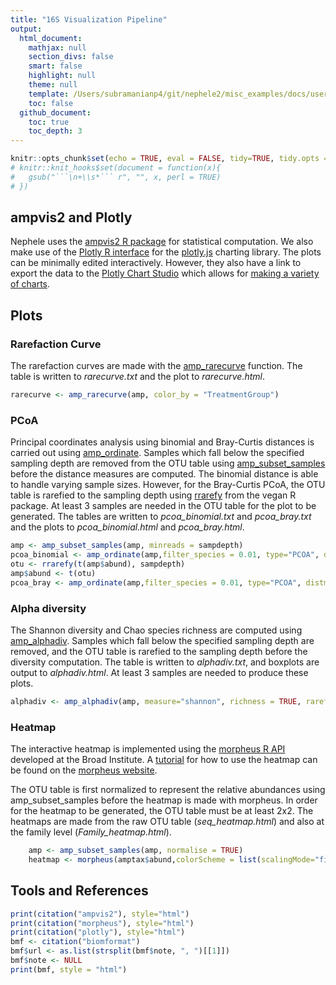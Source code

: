 ```yaml
---
title: "16S Visualization Pipeline"
output:
  html_document:
    mathjax: null
    section_divs: false
    smart: false
    highlight: null
    theme: null
    template: /Users/subramanianp4/git/nephele2/misc_examples/docs/user_doc_template.html
    toc: false
  github_document:
    toc: true
    toc_depth: 3
---
```


```r
knitr::opts_chunk$set(echo = TRUE, eval = FALSE, tidy=TRUE, tidy.opts = list(width.cutoff=80))
# knitr::knit_hooks$set(document = function(x){
#   gsub("```\n+\\s*``` r", "", x, perl = TRUE)
# })

```

## ampvis2 and Plotly
Nephele uses the [ampvis2 R package](https://madsalbertsen.github.io/ampvis2/) for statistical computation.  We also make use of the [Plotly R interface](https://plot.ly/r/) for the [plotly.js](https://plot.ly) charting library.  The plots can be minimally edited interactively.  However, they also have a link to export the data to the [Plotly Chart Studio](https://plot.ly/online-chart-maker/) which allows for [making a variety of charts](https://help.plot.ly/tutorials/).

## Plots
### Rarefaction Curve
The rarefaction curves are made with the [amp_rarecurve](https://madsalbertsen.github.io/ampvis2/reference/amp_rarecurve.html) function.  The table is written to *rarecurve.txt* and the plot to *rarecurve.html*.
```r
rarecurve <- amp_rarecurve(amp, color_by = "TreatmentGroup")
```

### PCoA
Principal coordinates analysis using binomial and Bray-Curtis distances is carried out using [amp_ordinate](https://madsalbertsen.github.io/ampvis2/reference/amp_ordinate.html).  Samples which fall below the specified sampling depth are removed from the OTU table using [amp_subset_samples](https://madsalbertsen.github.io/ampvis2/reference/amp_subset_samples.html) before the distance measures are computed.  The binomial distance is able to handle varying sample sizes.  However, for the Bray-Curtis PCoA, the OTU table is rarefied to the sampling depth using [rrarefy](https://www.rdocumentation.org/packages/vegan/versions/2.4-2/topics/rarefy) from the vegan R package.  At least 3 samples are needed in the OTU table for the plot to be generated.  The tables are written to *pcoa_binomial.txt* and *pcoa_bray.txt* and the plots to *pcoa_binomial.html* and *pcoa_bray.html*.
```r
amp <- amp_subset_samples(amp, minreads = sampdepth)
pcoa_binomial <- amp_ordinate(amp,filter_species = 0.01, type="PCOA", distmeasure = "binomial", sample_color_by = "TreatmentGroup", detailed_output = TRUE, transform="none")
otu <- rrarefy(t(amp$abund), sampdepth)
amp$abund <- t(otu)
pcoa_bray <- amp_ordinate(amp,filter_species = 0.01, type="PCOA", distmeasure = "bray", sample_color_by = "TreatmentGroup", detailed_output = TRUE, transform="none")
```

### Alpha diversity
The Shannon diversity and Chao species richness are computed using [amp_alphadiv](https://madsalbertsen.github.io/ampvis2/reference/amp_alphadiv.html). Samples which fall below the specified sampling depth are removed, and the OTU table is rarefied to the sampling depth before the diversity computation.  The table is written to *alphadiv.txt*, and boxplots are output to *alphadiv.html*.  At least 3 samples are needed to produce these plots.

```r
alphadiv <- amp_alphadiv(amp, measure="shannon", richness = TRUE, rarefy = sampdepth)
```

### Heatmap
The interactive heatmap is implemented using the [morpheus R API](https://github.com/cmap/morpheus.R) developed at the Broad Institute.  A [tutorial](https://software.broadinstitute.org/morpheus/tutorial.html) for how to use the heatmap can be found on the [morpheus website](https://software.broadinstitute.org/morpheus/).

The OTU table is first normalized to represent the relative abundances using amp_subset_samples before the heatmap is made with morpheus.  In order for the heatmap to be generated, the OTU table must be at least 2x2.  The heatmaps are made from the raw OTU table (*seq_heatmap.html*) and also at the family level (*Family_heatmap.html*).
```r
    amp <- amp_subset_samples(amp, normalise = TRUE)
    heatmap <- morpheus(amptax$abund,colorScheme = list(scalingMode="fixed", values=values, colors=colors, stepped=FALSE), columnAnnotations = amptax$metadata[,tg:desc])
```


## Tools and References
```r
print(citation("ampvis2"), style="html")
print(citation("morpheus"), style="html")
print(citation("plotly"), style="html")
bmf <- citation("biomformat")
bmf$url <- as.list(strsplit(bmf$note, ", ")[[1]])
bmf$note <- NULL
print(bmf, style = "html")
```
